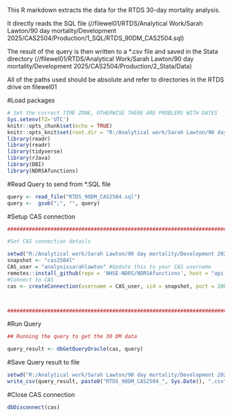 This R markdown extracts the data for the RTDS 30-day mortality analysis.

It directly reads the SQL file (//filewel01/RTDS/Analytical Work/Sarah Lawton/90 day mortality/Development 2025/CAS2504/Production/1_SQL/RTDS_90DM_CAS2504.sql)

The result of the query is then written to a *.csv file and saved in the Stata directory (//filewel01/RTDS/Analytical Work/Sarah Lawton/90 day mortality/Development 2025/CAS2504/Production/2_Stata/Data)

All of the paths used should be absolute and refer to directories in the RTDS drive on filewel01

#Load packages
```{r setup, include=FALSE}
# Set the correct TIME ZONE, OTHERWISE THERE ARE PROBLEMS WITH DATES
Sys.setenv(TZ='UTC')
knitr::opts_chunk$set(echo = TRUE)
knitr::opts_knit$set(root.dir = "R:/Analytical work/Sarah Lawton/90 day mortality/Development 2025/CAS2504/Production/1_SQL")
library(readr)
library(readr)
library(tidyverse)
library(rJava)
library(DBI)
library(NDRSAfunctions)
```


#Read Query to send from *.SQL file
```{r, echo=TRUE}

query <- read_file("RTDS_90DM_CAS2504.sql")
query <-  gsub(";", "", query)

```

#Setup CAS connection
```{r, echo=TRUE}
################################################################################

#Set CAS connection details

setwd("R:/Analytical work/Sarah Lawton/90 day mortality/Development 2025/CAS2504/Production/1_SQL/")
snapshot <- "cas2504l"
CAS_user = "analysissarahlawton" #Update this to your CAS username
remotes::install_github(repo = 'NHSE-NDRS/NDRSAfunctions', host = "api.github.com", upgrade = "always", auth_token = Sys.getenv("GH_token"), ref = "HEAD", build_opts=c("--no-lock"), build = FALSE)
#Connect to CAS
cas <- createConnection(username = CAS_user, sid = snapshot, port = 2006)



################################################################################
```


#Run Query 
```{r, echo=TRUE}
## Running the query to get the 30 DM data

query_result <- dbGetQueryOracle(cas, query)
```

#Save Query result to file
```{r, echo=TRUE}
setwd("R:/Analytical work/Sarah Lawton/90 day mortality/Development 2025/CAS2504/Production/2_Stata/Data/")
write_csv(query_result, paste0("RTDS_90DM_CAS2504_", Sys.Date(), ".csv"), na="", append=FALSE, col_names=TRUE)
```

#Close CAS connection
```{r, echo=TRUE}
dbDisconnect(cas)
```

